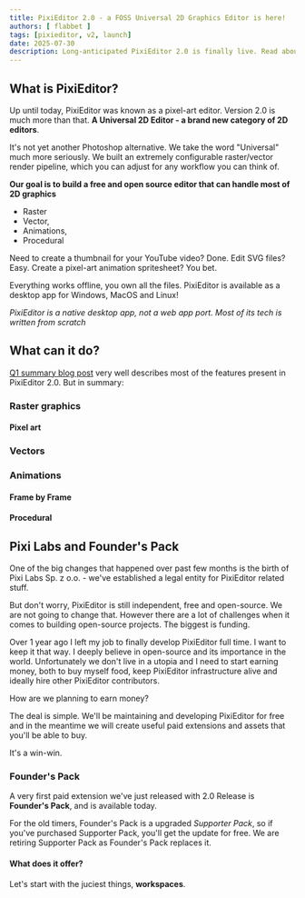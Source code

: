 ```yaml
---
title: PixiEditor 2.0 - a FOSS Universal 2D Graphics Editor is here!
authors: [ flabbet ] 
tags: [pixieditor, v2, launch]
date: 2025-07-30
description: Long-anticipated PixiEditor 2.0 is finally live. Read about the features, roadmap and our mission.
---
```


## What is PixiEditor?

Up until today, PixiEditor was known as a pixel-art editor. Version 2.0 is much more than that. **A Universal 2D Editor - a brand new category of 2D editors**.

It's not yet another Photoshop alternative. We take the word "Universal" much more seriously. We built an extremely configurable raster/vector render pipeline, which you can adjust for any workflow you can think of.

**Our goal is to build a free and open source editor that can handle most of 2D graphics** 

- Raster 
- Vector, 
- Animations,
- Procedural

Need to create a thumbnail for your YouTube video? Done. Edit SVG files? Easy. Create a pixel-art animation spritesheet? You bet.

Everything works offline, you own all the files. PixiEditor is available as a desktop app for Windows, MacOS and Linux!

_PixiEditor is a native desktop app, not a web app port. Most of its tech is written from scratch_

## What can it do?

[Q1 summary blog post](/blog/2025/3/19/2025-03-19-q1-status) very well describes most of the features present in PixiEditor 2.0. But in summary:

### Raster graphics

#### Pixel art

### Vectors

### Animations

#### Frame by Frame

#### Procedural

## Pixi Labs and Founder's Pack

One of the big changes that happened over past few months is the birth of Pixi Labs Sp. z o.o. - we've established a legal entity for PixiEditor related stuff. 

But don't worry, PixiEditor is still independent, free and open-source. We are not going to change that. However there are a lot of challenges when it comes to building open-source projects. The biggest is funding.

Over 1 year ago I left my job to finally develop PixiEditor full time. I want to keep it that way. I deeply believe in open-source and its importance in the world. Unfortunately we don't live in a utopia and 
I need to start earning money, both to buy myself food, keep PixiEditor infrastructure alive and ideally hire other PixiEditor contributors.

How are we planning to earn money? 

The deal is simple. We'll be maintaining and developing PixiEditor for free and in the meantime we will create useful paid extensions and assets that you'll be able to buy.

It's a win-win.

### Founder's Pack

A very first paid extension we've just released with 2.0 Release is **Founder's Pack**, and is available today. 

For the old timers, Founder's Pack is a upgraded _Supporter Pack_, so if you've purchased Supporter Pack, you'll get the update for free. We are retiring Supporter Pack as Founder's Pack replaces it.

#### What does it offer? 

Let's start with the juciest things, **workspaces**.

